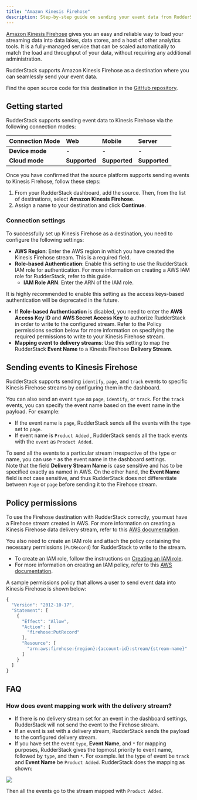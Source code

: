 ```yaml
---
title: "Amazon Kinesis Firehose"
description: Step-by-step guide on sending your event data from RudderStack to Kinesis Firehose.
---
```


[Amazon Kinesis Firehose](https://aws.amazon.com/kinesis/data-firehose/) gives you an easy and reliable way to load your streaming data into data lakes, data stores, and a host of other analytics tools. It is a fully-managed service that can be scaled automatically to match the load and throughput of your data, without requiring any additional administration.

RudderStack supports Amazon Kinesis Firehose as a destination where you can seamlessly send your event data.

<div class="infoBlock">
Find the open source code for this destination in the <a href="https://github.com/rudderlabs/rudder-transformer/tree/master/v0/destinations/firehose">GitHub repository</a>.
</div>

## Getting started

RudderStack supports sending event data to Kinesis Firehose via the following <Link to="/rudderstack-cloud/rudderstack-connection-modes/">connection modes</Link>:

| **Connection Mode** | **Web**       | **Mobile**    | **Server**    |
| :------------------ | :------------ | :------------ | :------------ |
| **Device mode**     | -             | -             | -             |
| **Cloud mode**      | **Supported** | **Supported** | **Supported** |

Once you have confirmed that the source platform supports sending events to Kinesis Firehose, follow these steps:

1. From your RudderStack dashboard, add the source. Then, from the list of destinations, select **Amazon Kinesis Firehose**.
2. Assign a name to your destination and click **Continue**.

### Connection settings

To successfully set up Kinesis Firehose as a destination, you need to configure the following settings:

- **AWS Region**: Enter the AWS region in which you have created the Kinesis Firehose stream. This is a required field.
- **Role-based Authentication**: Enable this setting to use the RudderStack IAM role for authentication. For more information on creating a AWS IAM role for RudderStack, refer to <Link to="/destinations/aws-iam-role-for-rudderstack/#creating-a-rudderstack-iam-role">this guide</Link>.
  - **IAM Role ARN**: Enter the ARN of the IAM role.

<div class="warningBlock">
It is highly recommended to enable this setting as the access keys-based authentication will be deprecated in the future.
</div>

- If **Role-based Authentication** is disabled, you need to enter the **AWS Access Key ID** and **AWS Secret Access Key** to authorize RudderStack in order to write to the configured stream. Refer to the <Link to="#policy-permissions">Policy permissions</Link> section below for more information on specifying the required permissions to write to your Kinesis Firehose stream.
- **Mapping event to delivery streams**: Use this setting to map the RudderStack  **Event Name** to a Kinesis Firehose **Delivery Stream**.

## Sending events to Kinesis Firehose

RudderStack supports sending `identify`, `page`, and `track` events to specific Kinesis Firehose streams by configuring them in the dashboard.

You can also send an event `type` as `page`, `identify`, or `track`. For the `track` events, you can specify the event name based on the event name in the payload. For example:

- If the event name is `page`, RudderStack sends all the events with the `type` set to `page`.
- If event name is `Product Added` , RudderStack sends all the track events with the `event` as `Product Added`.

<div class="infoBlock">
To send all the events to a particular stream irrespective of the type or name, you can use <code class="inline-code">*</code> as the event name in the dashboard settings.
</div>

<div class="warningBlock">
Note that the field <strong>Delivery Stream Name</strong> is case sensitive and has to be specified exactly as named in AWS. On the other hand, the <strong>Event Name</strong> field is not case sensitive, and thus RudderStack does not differentiate between <code class="inline-code">Page</code> or <code class="inline-code">page</code> before sending it to the Firehose stream.
</div>

## Policy permissions

To use the Firehose destination with RudderStack correctly, you must have a Firehose stream created in AWS. For more information on creating a Kinesis Firehose data delivery stream, refer to this <a href="http://docs.aws.amazon.com/firehose/latest/dev/basic-create.html">AWS documentation</a>. 

You also need to create an IAM role and attach the policy containing the necessary permissions (`PutRecord`) for RudderStack to write to the stream. 

- To create an IAM role, follow the instructions on [Creating an IAM role](http://docs.aws.amazon.com/IAM/latest/UserGuide/id_roles_create_for-user.html#roles-creatingrole-user-console).
- For more information on creating an IAM policy, refer to this <a href="http://docs.aws.amazon.com/IAM/latest/UserGuide/access_policies_create.html">AWS documentation</a>.

A sample permissions policy that allows a user to send event data into Kinesis Firehose is shown below:

```javascript
{
  "Version": "2012-10-17",
  "Statement": [
    {
      "Effect": "Allow",
      "Action": [
        "firehose:PutRecord"
      ],
      "Resource": [
        "arn:aws:firehose:{region}:{account-id}:stream/{stream-name}"
      ]
    }
  ]
}
```

## FAQ

### How does event mapping work with the delivery stream?

- If there is no delivery stream set for an event in the dashboard settings, RudderStack will not send the event to the Firehose stream.
- If an event is set with a delivery stream, RudderStack sends the payload to the configured delivery stream.
- If you have set the event `type`, **Event Name**, and `*` for mapping purposes, RudderStack gives the topmost priority to event name, followed by `type`, and then `*`.  For example. let the type of event be `track` and **Event Name** be `Product Added`. RudderStack does the mapping as shown:

<img src="../../assets/screenshot-2020-07-14-at-10.37.02-pm.png" />

Then all the events go to the stream mapped with `Product Added`.